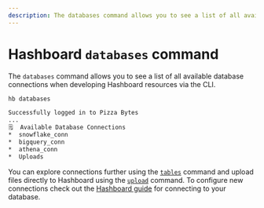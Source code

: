 ```yaml
---
description: The databases command allows you to see a list of all available database connections when developing Hashboard resources via the CLI.
---
```



# Hashboard `databases` command

The `databases` command allows you to see a list of all available database connections when developing Hashboard resources via the CLI.

```bash copy
hb databases

Successfully logged in to Pizza Bytes
...
🗒  Available Database Connections
*  snowflake_conn
*  bigquery_conn
*  athena_conn
*  Uploads

```

You can explore connections further using the [`tables`](./tables) command and upload files directly to Hashboard using the [`upload`](./upload) command. To configure new connections check out the [Hashboard guide](/docs/database-connections) for connecting to your database.
